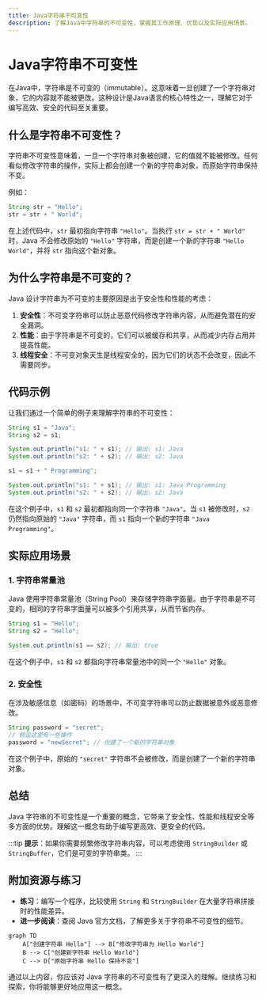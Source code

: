 ```yaml
---
title: Java字符串不可变性
description: 了解Java中字符串的不可变性，掌握其工作原理、优势以及实际应用场景。
---
```


# Java字符串不可变性

在Java中，字符串是不可变的（immutable）。这意味着一旦创建了一个字符串对象，它的内容就不能被更改。这种设计是Java语言的核心特性之一，理解它对于编写高效、安全的代码至关重要。

## 什么是字符串不可变性？

字符串不可变性意味着，一旦一个字符串对象被创建，它的值就不能被修改。任何看似修改字符串的操作，实际上都会创建一个新的字符串对象，而原始字符串保持不变。

例如：

```java
String str = "Hello";
str = str + " World";
```

在上述代码中，`str` 最初指向字符串 `"Hello"`。当执行 `str = str + " World"` 时，Java 不会修改原始的 `"Hello"` 字符串，而是创建一个新的字符串 `"Hello World"`，并将 `str` 指向这个新对象。

## 为什么字符串是不可变的？

Java 设计字符串为不可变的主要原因是出于安全性和性能的考虑：

1. **安全性**：不可变字符串可以防止恶意代码修改字符串内容，从而避免潜在的安全漏洞。
2. **性能**：由于字符串是不可变的，它们可以被缓存和共享，从而减少内存占用并提高性能。
3. **线程安全**：不可变对象天生是线程安全的，因为它们的状态不会改变，因此不需要同步。

## 代码示例

让我们通过一个简单的例子来理解字符串的不可变性：

```java
String s1 = "Java";
String s2 = s1;

System.out.println("s1: " + s1); // 输出: s1: Java
System.out.println("s2: " + s2); // 输出: s2: Java

s1 = s1 + " Programming";

System.out.println("s1: " + s1); // 输出: s1: Java Programming
System.out.println("s2: " + s2); // 输出: s2: Java
```

在这个例子中，`s1` 和 `s2` 最初都指向同一个字符串 `"Java"`。当 `s1` 被修改时，`s2` 仍然指向原始的 `"Java"` 字符串，而 `s1` 指向一个新的字符串 `"Java Programming"`。

## 实际应用场景

### 1. 字符串常量池

Java 使用字符串常量池（String Pool）来存储字符串字面量。由于字符串是不可变的，相同的字符串字面量可以被多个引用共享，从而节省内存。

```java
String s1 = "Hello";
String s2 = "Hello";

System.out.println(s1 == s2); // 输出: true
```

在这个例子中，`s1` 和 `s2` 都指向字符串常量池中的同一个 `"Hello"` 对象。

### 2. 安全性

在涉及敏感信息（如密码）的场景中，不可变字符串可以防止数据被意外或恶意修改。

```java
String password = "secret";
// 假设这里有一些操作
password = "newSecret"; // 创建了一个新的字符串对象
```

在这个例子中，原始的 `"secret"` 字符串不会被修改，而是创建了一个新的字符串对象。

## 总结

Java 字符串的不可变性是一个重要的概念，它带来了安全性、性能和线程安全等多方面的优势。理解这一概念有助于编写更高效、更安全的代码。

:::tip
**提示**：如果你需要频繁修改字符串内容，可以考虑使用 `StringBuilder` 或 `StringBuffer`，它们是可变的字符串类。
:::

## 附加资源与练习

- **练习**：编写一个程序，比较使用 `String` 和 `StringBuilder` 在大量字符串拼接时的性能差异。
- **进一步阅读**：查阅 Java 官方文档，了解更多关于字符串不可变性的细节。

```mermaid
graph TD
    A["创建字符串 Hello"] --> B["修改字符串为 Hello World"]
    B --> C["创建新字符串 Hello World"]
    C --> D["原始字符串 Hello 保持不变"]
```

通过以上内容，你应该对 Java 字符串的不可变性有了更深入的理解。继续练习和探索，你将能够更好地应用这一概念。